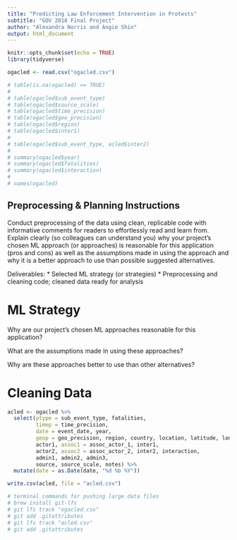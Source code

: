 ```yaml
---
title: "Predicting Law Enforcement Intervention in Protests"
subtitle: "GOV 2018 Final Project"
author: "Alexandra Norris and Angie Shin"
output: html_document
---
```


```r
knitr::opts_chunk$set(echo = TRUE)
library(tidyverse)

ogacled <- read.csv("ogacled.csv")

# table(is.na(ogacled) == TRUE)
# 
# table(ogacled$sub_event_type)
# table(ogacled$source_scale)
# table(ogacled$time_precision)
# table(ogacled$geo_precision)
# table(ogacled$region)
# table(ogacled$inter1)
# 
# table(ogacled$sub_event_type, acled$inter2)
# 
# summary(ogacled$year)
# summary(ogacled$fatalities)
# summary(ogacled$interaction)
# 
# names(ogacled)
```

## Preprocessing & Planning Instructions

Conduct preprocessing of the data using clean, replicable code with informative comments for readers to effortlessly read and learn from. Explain clearly (so colleagues can understand you) why your project’s chosen ML approach (or approaches) is reasonable for this application (pros and cons) as well as the assumptions made in using the approach and why it is a better approach to use than possible suggested alternatives.

Deliverables:
* Selected ML strategy (or strategies)
* Preprocessing and cleaning code; cleaned data ready for analysis

# ML Strategy

Why are our project’s chosen ML approaches reasonable for this application?

What are the assumptions made in using these approaches?

Why are these approaches better to use than other alternatives?


# Cleaning Data

```r
acled <- ogacled %>%
  select(ptype = sub_event_type, fatalities,
         timep = time_precision, 
         date = event_date, year, 
         geop = geo_precision, region, country, location, latitude, longitude,
         actor1, assoc1 = assoc_actor_1, inter1, 
         actor2, assoc2 = assoc_actor_2, inter2, interaction,
         admin1, admin2, admin3, 
         source, source_scale, notes) %>% 
  mutate(date = as.Date(date, "%d %b %Y"))

write.csv(acled, file = "acled.csv")

# terminal commands for pushing large data files
# brew install git-lfs
# git lfs track "ogacled.csv"
# git add .gitattributes
# git lfs track "acled.csv"
# git add .gitattributes
```

